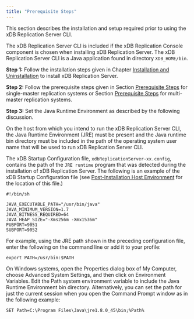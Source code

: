 ```yaml
---
title: "Prerequisite Steps"
---
```


<div id="prereq_steps" class="registered_link"></div>

This section describes the installation and setup required prior to using the xDB Replication Server CLI.

The xDB Replication Server CLI is included if the xDB Replication Console component is chosen when installing xDB Replication Server. The xDB Replication Server CLI is a Java application found in directory `XDB_HOME/bin`.

**Step 1:** Follow the installation steps given in Chapter [Installation and Uninstallation](../03_installation/#installation) to install xDB Replication Server.

**Step 2:** Follow the prerequisite steps given in Section [Prerequisite Steps](#prerequisite-steps) for single-master replication systems or Section [Prerequisite Steps](../05_smr_operation/01_prerequisites/#prerequisites) for multi-master replication systems.

**Step 3:** Set the Java Runtime Environment as described by the following discussion.

On the host from which you intend to run the xDB Replication Server CLI, the Java Runtime Environment (JRE) must be present and the Java runtime bin directory must be included in the path of the operating system user name that will be used to run xDB Replication Server CLI.

The xDB Startup Configuration file, `xdbReplicationServer-xx.config`, contains the path of the `JRE runtime` program that was detected during the installation of xDB Replication Server. The following is an example of the xDB Startup Configuration file (see [Post-Installation Host Environment](../03_installation/05_post_installation_host_environment/#post_installation_host_environment) for the location of this file.)

```text
#!/bin/sh

JAVA_EXECUTABLE_PATH="/usr/bin/java"
JAVA_MINIMUM_VERSION=1.7
JAVA_BITNESS_REQUIRED=64
JAVA_HEAP_SIZE="-Xms256m -Xmx1536m"
PUBPORT=9051
SUBPORT=9052
```

For example, using the JRE path shown in the preceding configuration file, enter the following on the command line or add it to your profile:

`export PATH=/usr/bin:$PATH`

On Windows systems, open the Properties dialog box of My Computer, choose Advanced System Settings, and then click on Environment Variables. Edit the Path system environment variable to include the Java Runtime Environment bin directory. Alternatively, you can set the path for just the current session when you open the Command Prompt window as in the following example:

`SET Path=C:\Program Files\Java\jre1.8.0_45\bin;%Path%`
